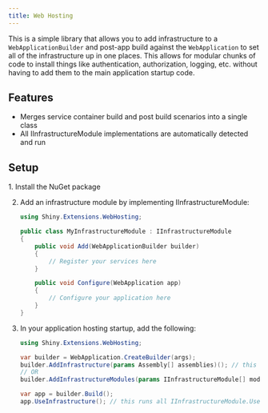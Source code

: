 ```yaml
---
title: Web Hosting
---
```


This is a simple library that allows you to add infrastructure to a `WebApplicationBuilder` and post-app build against the `WebApplication` to set all of the infrastructure up in one places.
This allows for modular chunks of code to install things like authentication, authorization, logging, etc. without having to add them to the main application startup code.

## Features
- Merges service container build and post build scenarios into a single class
- All IInfrastructureModule implementations are automatically detected and run

## Setup
<Steps>
1. Install the NuGet package <NugetBadge name="Shiny.Extensions.WebHosting" showLabel={true} />

2. Add an infrastructure module by implementing IInfrastructureModule:
    ```csharp
    using Shiny.Extensions.WebHosting;

    public class MyInfrastructureModule : IInfrastructureModule
    {
        public void Add(WebApplicationBuilder builder)
        {
            // Register your services here
        }

        public void Configure(WebApplication app)
        {
            // Configure your application here
        }
    }
    ```

3. In your application hosting startup, add the following:
    ```csharp
    using Shiny.Extensions.WebHosting;

    var builder = WebApplication.CreateBuilder(args);
    builder.AddInfrastructure(params Assembly[] assemblies)(); // this scans the assemblies for IInfrastructureModule implementations and runs Add methods
    // OR
    builder.AddInfrastructureModules(params IInfrastructureModule[] modules); // this doesn't use reflection

    var app = builder.Build();
    app.UseInfrastructure(); // this runs all IInfrastructureModule.Use methods
    ```
</Steps>